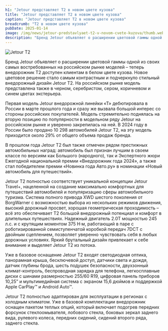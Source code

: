 ```yaml
---
h1: "Jetour представляет Т2 в новом цвете кузова"
title: "Jetour представляет Т2 в новом цвете кузова"
caption: "Jetour представляет Т2 в новом цвете кузова"
breadcrumb: "Т2 в новом цвете кузова"
pubDate: 2025-01-14
image: /img/news/jetour-predstavlyaet-t2-v-novom-cvete-kuzova/thumb.webp
description: "Бренд Jetour объявляет о расширении цветовой гаммы одной из своих самых востребованных на российском рынке моделей – теперь внедорожник T2 доступен клиентам в белом цвете кузова."
---
```




<img src="/img/news/jetour-predstavlyaet-t2-v-novom-cvete-kuzova/jetour-t2-white.webp" class="mb-10" alt="Jetour T2" />

Бренд Jetour объявляет о расширении цветовой гаммы одной из своих самых востребованных на российском рынке моделей – теперь внедорожник T2 доступен клиентам в белом цвете кузова. Новое цветовое решение стало самым контрастным и подчеркнуло стильный внедорожный дизайн Jetour T2. На российском рынке модель представлена также в черном, серебристом, сером, коричневом и синем цветах экстерьера.

Первая модель Jetour внедорожной линейки «Т» дебютировала в России в марте прошлого года и сразу же вызвала большой интерес со стороны российских покупателей. Модель стремительно поднялась на вторую позицию по популярности в модельном ряду Jetour на российском рынке и уверенно закрепилась на ней. В 2024 году в России было продано 10 298 автомобилей Jetour T2, на эту модель приходится около 29% от общего объема продаж бренда.

В прошлом года Jetour T2 был также отмечен рядом престижных автомобильных наград: автомобиль был признан лучшим в своем классе по версиям как Большого (народного), так и Экспертного жюри Ежегодной национальной премии «Внедорожник года 2024», а также стал победителем премии «Новинка года Авто.ру» в номинации «Новый автомобиль для путешествий».

Jetour T2 полностью соответствует уникальной концепции Jetour Travel+, нацеленной на создание максимально комфортных для путешествий автомобилей и популяризацию сферы автомобильного туризма. Система полного привода XWD шестого поколения от BorgWarner с возможностью выбора из нескольких режимов движения, высокий дорожный просвет, хорошая геометрическая проходимость – всё это обеспечивает Т2 большой внедорожный потенциал и комфорт в длительных путешествиях. Надежный двигатель 2.0T мощностью 245 л.с. и с крутящим моментом 375 Н·м, работающий в паре с роботизированной семиступенчатой коробкой передач 7DCT с двойным сцеплением, позволяет уверенно чувствовать себя в любых дорожных условиях. Яркий брутальный дизайн привлекает к себе внимание и выделяет Jetour T2 из потока.

Уже в базовое оснащение Jetour T2 входят светодиодная оптика, панорамная крыша, бесключевой доступ, датчики света и дождя, датчик глубины брода, шесть подушек безопасности, двухзонный климат-контроль, беспроводная зарядка для телефона, легкосплавные диски с шинами размерностью 255/60 R19, цифровая панель приборов 10,25” и мультимедийная система с экраном 15,6 дюймов и поддержкой Apple CarPlay™ и Android Auto™.

Jetour T2 полностью адаптирован для эксплуатации в регионах с холодным климатом. Уже в базовой комплектации внедорожник оснащен пакетом теплых опций, который включает подогрев передних форсунок стеклоомывателя, лобового стекла, боковых зеркал заднего вида, рулевого колеса, передних сидений, сидений второго ряда, заднего стекла.

<SpecialSalonsInfo dataFormName="Узнать подробнее. Jetour представляет Т2 в новом цвете кузова" />